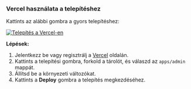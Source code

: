 ### Vercel használata a telepítéshez

Kattints az alábbi gombra a gyors telepítéshez:

[![Telepítés a Vercel-en](https://vercel.com/button)](https://vercel.com/new/clone?demo-description=PPanel%20egy%20tiszta%2C%20professzionális%2C%20és%20tökéletes%20nyílt%20forráskódú%20proxy%20panel%20eszköz%2C%20amely%20az%20ideális%20választás%20a%20tanuláshoz%20és%20a%20gyakorlati%20használathoz%20tervezve&demo-image=https%3A%2F%2Furlscan.io%2Fliveshot%2F%3Fwidth%3D1920%26height%3D1080%26url%3Dhttps%3A%2F%2Fadmin.ppanel.dev&demo-title=PPanel%20Admin%20Web&demo-url=https%3A%2F%2Fadmin.ppanel.dev%2F&from=.&project-name=ppanel-admin-web&repository-name=ppanel-web&repository-url=https%3A%2F%2Fgithub.com%2Fperfect-panel%2Fppanel-web&root-directory=apps%2Fadmin&skippable-integrations=1)

**Lépések:**

1. Jelentkezz be vagy regisztrálj a [Vercel](https://vercel.com/) oldalán.
2. Kattints a telepítési gombra, forkold a tárolót, és válaszd az `apps/admin` mappát.
3. Állítsd be a környezeti változókat.
4. Kattints a **Deploy** gombra a telepítés megkezdéséhez.


<Giscus />
